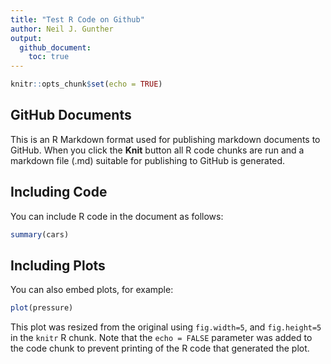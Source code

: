 ```yaml
---
title: "Test R Code on Github"
author: Neil J. Gunther
output: 
  github_document:
    toc: true
---
```


```r
knitr::opts_chunk$set(echo = TRUE)
```

## GitHub Documents

This is an R Markdown format used for publishing markdown documents to GitHub. When you click the **Knit** button all R code chunks are run and a markdown file (.md) suitable for publishing to GitHub is generated.

## Including Code

You can include R code in the document as follows:

```r
summary(cars)
```

## Including Plots

You can also embed plots, for example:

```r
plot(pressure)
```

This plot was resized from the original using `fig.width=5`, and `fig.height=5` in the `knitr` R chunk. Note that the `echo = FALSE` parameter was added to the code chunk to prevent printing of the R code that generated the plot.
